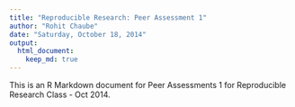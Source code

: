 ```yaml
---
title: "Reproducible Research: Peer Assessment 1"
author: "Rohit Chaube"
date: "Saturday, October 18, 2014"
output: 
  html_document:
    keep_md: true
---
```


This is an R Markdown document for Peer Assessments 1 for Reproducible Research Class - Oct 2014.


